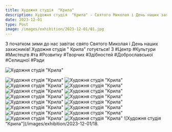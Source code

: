 ```yaml
---
title: Художня студія  "Крила"
description: Художня студія  "Крила" - Святого Миколая і День наших захисників
date: 2023-12-01
type: Post
image: /images/exhibition/2023-12-01/01.jpg
---
```


З початком зими до нас завітає свято Святого Миколая і День наших захисників! Художня студія  " Крила" готується! З #Центр #Культури #Мистецтв #та #Розвитку #Творчих #Здібностей #Доброславської #Селищної #Ради

![Художня студія "Крила"](/images/exhibition/2023-12-01/01.jpg)

![Художня студія "Крила"](/images/exhibition/2023-12-01/02.jpg)
![Художня студія "Крила"](/images/exhibition/2023-12-01/03.jpg)
![Художня студія "Крила"](/images/exhibition/2023-12-01/04.jpg)
![Художня студія "Крила"](/images/exhibition/2023-12-01/05.jpg)
![Художня студія "Крила"](/images/exhibition/2023-12-01/06.jpg)
![Художня студія "Крила"](/images/exhibition/2023-12-01/07.jpg)
![Художня студія "Крила"](/images/exhibition/2023-12-01/08.jpg)
![Художня студія "Крила"](/images/exhibition/2023-12-01/09.jpg)
![Художня студія "Крила"](/images/exhibition/2023-12-01/10.jpg)
![Художня студія "Крила"](/images/exhibition/2023-12-01/11.jpg)
![Художня студія "Крила"](/images/exhibition/2023-12-01/12.jpg)
![Художня студія "Крила"](/images/exhibition/2023-12-01/13.jpg)
![Художня студія "Крила"](/images/exhibition/2023-12-01/14.jpg)
![Художня студія "Крила"](/images/exhibition/2023-12-01/15.jpg)
![Художня студія "Крила"](/images/exhibition/2023-12-01/16.jpg)
![Художня студія "Крила"](/images/exhibition/2023-12-01/17.jpg)
![Художня студія "Крила"](/images/exhibition/2023-12-01/18.

